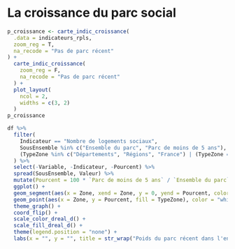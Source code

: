 # La croissance du parc social  {#croissanceduparc}

```r
p_croissance <- carte_indic_croissance(
  .data = indicateurs_rpls,
  zoom_reg = T,
  na_recode = "Pas de parc récent"
) +
  carte_indic_croissance(
    zoom_reg = F,
    na_recode = "Pas de parc récent"
  ) +
  plot_layout(
    ncol = 2,
    widths = c(3, 2)
  )
p_croissance
```

```r
df %>%
  filter(
    Indicateur == "Nombre de logements sociaux",
    SousEnsemble %in% c("Ensemble du parc", "Parc de moins de 5 ans"),
    (TypeZone %in% c("Départements", "Régions", "France") | (TypeZone == "Epci" & CodeZone %in% epci_ref$EPCI))
  ) %>%
  select(-Variable, -Indicateur, -Pourcent) %>%
  spread(SousEnsemble, Valeur) %>%
  mutate(Pourcent = 100 * `Parc de moins de 5 ans` / `Ensemble du parc`) %>%
  ggplot() +
  geom_segment(aes(x = Zone, xend = Zone, y = 0, yend = Pourcent, color = TypeZone),size=1.5) +
  geom_point(aes(x = Zone, y = Pourcent, fill = TypeZone), color = "white", pch = 21,size=4) +
  theme_graph() +
  coord_flip() +
  scale_color_dreal_d() +
  scale_fill_dreal_d() +
  theme(legend.position = "none") +
  labs(x = "", y = "", title = str_wrap("Poids du parc récent dans l'ensemble du parc social", 30), caption = caption)
```
